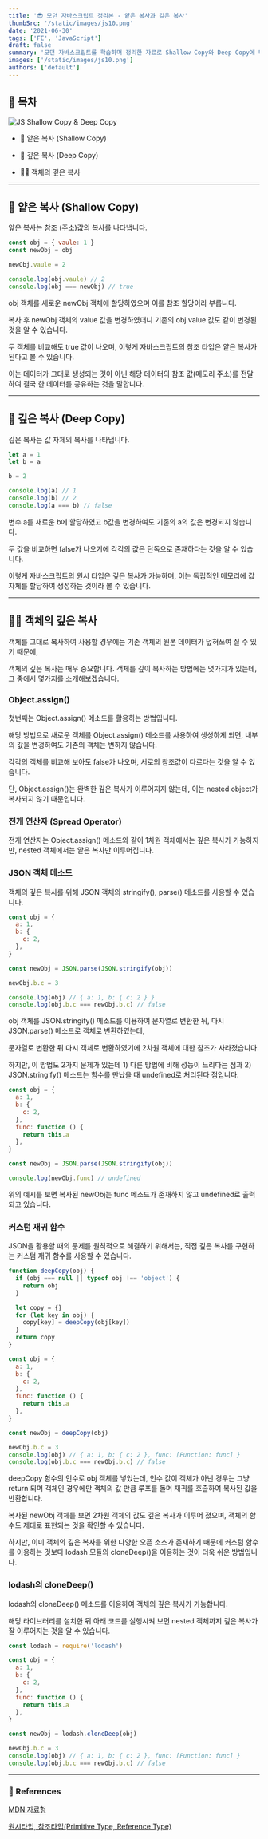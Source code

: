 ```yaml
---
title: '😎 모던 자바스크립트 정리본 - 얕은 복사과 깊은 복사'
thumbSrc: '/static/images/js10.png'
date: '2021-06-30'
tags: ['FE', 'JavaScript']
draft: false
summary: '모던 자바스크립트를 학습하며 정리한 자료로 Shallow Copy와 Deep Copy에 대해 설명합니다.'
images: ['/static/images/js10.png']
authors: ['default']
---
```


## 📌 목차

![JS Shallow Copy & Deep Copy](/static/images/js10.png)

- 🚰 얕은 복사 (Shallow Copy)

- 🌊 깊은 복사 (Deep Copy)

- 🏊🏻 객체의 깊은 복사

---

## 🚰 얕은 복사 (Shallow Copy)

얖은 복사는 참조 (주소)값의 복사를 나타냅니다.

```javascript
const obj = { vaule: 1 }
const newObj = obj

newObj.vaule = 2

console.log(obj.vaule) // 2
console.log(obj === newObj) // true
```

obj 객체를 새로운 newObj 객체에 할당하였으며 이를 참조 할당이라 부릅니다.

복사 후 newObj 객체의 value 값을 변경하였더니 기존의 obj.value 값도 같이 변경된 것을 알 수 있습니다.

두 객체를 비교해도 true 값이 나오며, 이렇게 자바스크립트의 참조 타입은 얕은 복사가 된다고 볼 수 있습니다.

이는 데이터가 그대로 생성되는 것이 아닌 해당 데이터의 참조 값(메모리 주소)를 전달하여 결국 한 데이터를 공유하는 것을 말합니다.

---

## 🌊 깊은 복사 (Deep Copy)

깊은 복사는 값 자체의 복사를 나타냅니다.

```javascript
let a = 1
let b = a

b = 2

console.log(a) // 1
console.log(b) // 2
console.log(a === b) // false
```

변수 a를 새로운 b에 할당하였고 b값을 변경하여도 기존의 a의 값은 변경되지 않습니다.

두 값을 비교하면 false가 나오기에 각각의 값은 단독으로 존재하다는 것을 알 수 있습니다.

이렇게 자바스크립트의 원시 타입은 깊은 복사가 가능하며, 이는 독립적인 메모리에 값 자체를 할당하여 생성하는 것이라 볼 수 있습니다.

---

## 🏊🏻 객체의 깊은 복사

객체를 그대로 복사하여 사용할 경우에는 기존 객체의 원본 데이터가 덮혀쓰여 질 수 있기 때문에,

객체의 깊은 복사는 매우 중요합니다. 객체를 깊이 복사하는 방법에는 몇가지가 있는데, 그 중에서 몇가지를 소개해보겠습니다.

### Object.assign()

첫번째는 Object.assign() 메소드를 활용하는 방법입니다.

해당 방법으로 새로운 객체를 Object.assign() 메소드를 사용하여 생성하게 되면, 내부의 값을 변경하여도 기존의 객체는 변하지 않습니다.

각각의 객체를 비교해 보아도 false가 나오며, 서로의 참조값이 다르다는 것을 알 수 있습니다.

단, Object.assign()는 완벽한 깊은 복사가 이루어지지 않는데, 이는 nested object가 복사되지 않기 때문입니다.

### 전개 연산자 (Spread Operator)

전개 연산자는 Object.assign() 메소드와 같이 1차원 객체에서는 깊은 복사가 가능하지만, nested 객체에서는 얕은 복사만 이루어집니다.

### JSON 객체 메소드

객체의 깊은 복사를 위해 JSON 객체의 stringify(), parse() 메소드를 사용할 수 있습니다.

```javascript
const obj = {
  a: 1,
  b: {
    c: 2,
  },
}

const newObj = JSON.parse(JSON.stringify(obj))

newObj.b.c = 3

console.log(obj) // { a: 1, b: { c: 2 } }
console.log(obj.b.c === newObj.b.c) // false
```

obj 객체를 JSON.stringify() 메소드를 이용하여 문자열로 변환한 뒤, 다시 JSON.parse() 메소드로 객체로 변환하였는데,

문자열로 변환한 뒤 다시 객체로 변환하였기에 2차원 객체에 대한 참조가 사라졌습니다.

하지만, 이 방법도 2가지 문제가 있는데 1) 다른 방법에 비해 성능이 느리다는 점과 2) JSON.stringify() 메소드는 함수를 만났을 때 undefined로 처리된다 점입니다.

```javascript
const obj = {
  a: 1,
  b: {
    c: 2,
  },
  func: function () {
    return this.a
  },
}

const newObj = JSON.parse(JSON.stringify(obj))

console.log(newObj.func) // undefined
```

위의 예시를 보면 복사된 newObj는 func 메소드가 존재하지 않고 undefined로 출력되고 있습니다.

### 커스텀 재귀 함수

JSON을 활용할 때의 문제를 원칙적으로 해결하기 위해서는, 직접 깊은 복사를 구현하는 커스텀 재귀 함수를 사용할 수 있습니다.

```javascript
function deepCopy(obj) {
  if (obj === null || typeof obj !== 'object') {
    return obj
  }

  let copy = {}
  for (let key in obj) {
    copy[key] = deepCopy(obj[key])
  }
  return copy
}

const obj = {
  a: 1,
  b: {
    c: 2,
  },
  func: function () {
    return this.a
  },
}

const newObj = deepCopy(obj)

newObj.b.c = 3
console.log(obj) // { a: 1, b: { c: 2 }, func: [Function: func] }
console.log(obj.b.c === newObj.b.c) // false
```

deepCopy 함수의 인수로 obj 객체를 넣었는데, 인수 값이 객체가 아닌 경우는 그냥 return 되며 객체인 경우에만 객체의 값 만큼 루프를 돌며 재귀를 호출하여 복사된 값을 반환합니다.

복사된 newObj 객체를 보면 2차원 객체의 값도 깊은 복사가 이루어 졌으며, 객체의 함수도 제대로 표현되는 것을 확인할 수 있습니다.

하지만, 이미 객체의 깊은 복사를 위한 다양한 오픈 소스가 존재하기 때문에 커스텀 함수를 이용하는 것보다 lodash 모듈의 cloneDeep()을 이용하는 것이 더욱 쉬운 방법입니다.

### lodash의 cloneDeep()

lodash의 cloneDeep() 메소드를 이용하여 객체의 깊은 복사가 가능합니다.

해당 라이브러리를 설치한 뒤 아래 코드를 실행시켜 보면 nested 객체까지 깊은 복사가 잘 이루어지는 것을 알 수 있습니다.

```javascript
const lodash = require('lodash')

const obj = {
  a: 1,
  b: {
    c: 2,
  },
  func: function () {
    return this.a
  },
}

const newObj = lodash.cloneDeep(obj)

newObj.b.c = 3
console.log(obj) // { a: 1, b: { c: 2 }, func: [Function: func] }
console.log(obj.b.c === newObj.b.c) // false
```

---

### 🔗 References

[MDN 자료형](https://developer.mozilla.org/ko/docs/Web/JavaScript/Data_structures)

[원시타입, 참조타입(Primitive Type, Reference Type)](https://velog.io/@gillog/%EC%9B%90%EC%8B%9C%ED%83%80%EC%9E%85-%EC%B0%B8%EC%A1%B0%ED%83%80%EC%9E%85Primitive-Type-Reference-Type)
